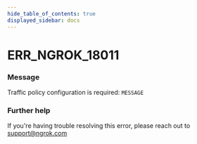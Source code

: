 ```yaml
---
hide_table_of_contents: true
displayed_sidebar: docs
---
```



# ERR_NGROK_18011

### Message
Traffic policy configuration is required: `MESSAGE`

<ErrorDetails error='err_ngrok_18011' />


### Further help
If you're having trouble resolving this error, please reach out to [support@ngrok.com](mailto:support@ngrok.com?subject=Help%20with%20ERR_NGROK_18011)

